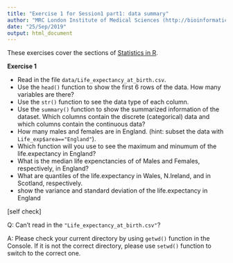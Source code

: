 ```yaml
---
title: "Exercise 1 for Session1 part1: data summary"
author: "MRC London Institute of Medical Sciences (http://bioinformatics.lms.mrc.ac.uk)"
date: "25/Sep/2019"
output: html_document
---
```


These exercises cover the sections of [Statistics in R]("../CBW_StatisticsInR_course.html").

**Exercise 1**

- Read in the file `data/Life_expectancy_at_birth.csv`.
- Use the `head()` function to show the first 6 rows of the data. How many variables are there?
- Use the `str()` function to see the data type of each column.
- Use the `summary()` function to show the summarized information of the dataset. Which columns contain the discrete (categorical) data and which columns contain the continuous data?
- How many males and females are in England. (hint: subset the data with `Life_exp$area=="England"`).
- Which function will you use to see the maximum and minumum of the life.expectancy in England?  
- What is the median life expenctancies of of Males and Females, respectively, in England?
- What are quantiles of the life.expectancy in Wales, N.Ireland, and in Scotland, respectively.
- show the variance and standard deviation of the life.expectancy in England

[self check]

Q: Can't read in the `"Life_expectancy_at_birth.csv"`?

A: Please check your current directory by using `getwd()` function in the Console. If it is not the correct directory, please use `setwd()` function to switch to the correct one.



